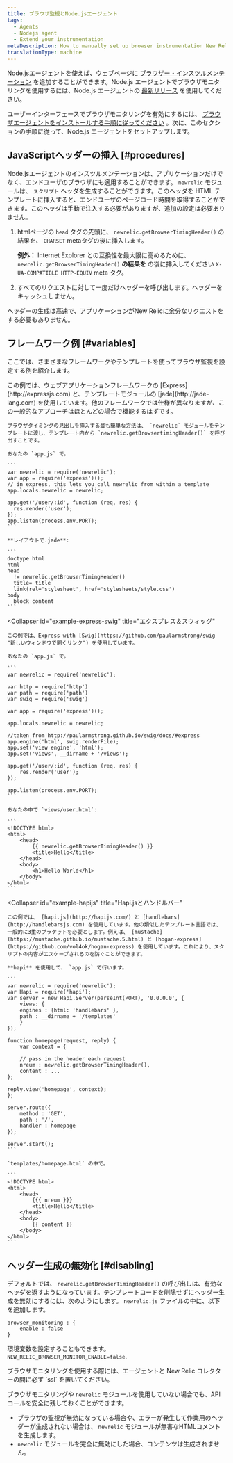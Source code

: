 ```yaml
---
title: ブラウザ監視とNode.jsエージェント
tags:
  - Agents
  - Nodejs agent
  - Extend your instrumentation
metaDescription: How to manually set up browser instrumentation New Relic's Node.js agent.
translationType: machine
---
```


Node.jsエージェントを使えば、ウェブページに [ブラウザー・インスツルメンテーション](/docs/browser/new-relic-browser/getting-started/introduction-new-relic-browser) を追加することができます。Node.js エージェントでブラウザモニタリングを使用するには、Node.js エージェントの [最新リリース](/docs/agents/nodejs-agent/installation-configuration/installing-maintaining-nodejs#upgrading) を使用してください。

ユーザーインターフェースでブラウザモニタリングを有効にするには、 [ブラウザエージェントをインストールする手順に従ってください](/docs/browser/new-relic-browser/installation/install-new-relic-browser-agent) 。次に、このセクションの手順に従って、Node.js エージェントをセットアップします。

## JavaScriptヘッダーの挿入 [#procedures]

Node.jsエージェントのインスツルメンテーションは、アプリケーションだけでなく、エンドユーザのブラウザにも適用することができます。 `newrelic` モジュールは、 `スクリプト` ヘッダを生成することができます。このヘッダを HTML テンプレートに挿入すると、エンドユーザのページロード時間を取得することができます。このヘッダは手動で注入する必要がありますが、追加の設定は必要ありません。

1. htmlページの `head` タグの先頭に、 `newrelic.getBrowserTimingHeader()` の結果を、 `CHARSET` metaタグの後に挿入します。

   **例外：** Internet Explorer との互換性を最大限に高めるために、 `newrelic.getBrowserTimingHeader()` **の結果を** の後に挿入してください `X-UA-COMPATIBLE HTTP-EQUIV` meta タグ。

2. すべてのリクエストに対して一度だけヘッダーを呼び出します。ヘッダーをキャッシュしません。

ヘッダーの生成は高速で、アプリケーションがNew Relicに余分なリクエストをする必要もありません。

## フレームワーク例 [#variables]

ここでは、さまざまなフレームワークやテンプレートを使ってブラウザ監視を設定する例を紹介します。

<CollapserGroup>
  <Collapser
    id="example-express"
    title="エクスプレスと翡翠"
  >
    この例では、ウェブアプリケーションフレームワークの [Express](http://expressjs.com) と、テンプレートモジュールの [jade](http://jade-lang.com) を使用しています。他のフレームワークでは仕様が異なりますが、この一般的なアプローチはほとんどの場合で機能するはずです。

    ブラウザタイミングの見出しを挿入する最も簡単な方法は、 `newrelic` モジュールをテンプレートに渡し、テンプレート内から `newrelic.getBrowsertimingHeader()` を呼び出すことです。

    あなたの `app.js` で。

    ```
    var newrelic = require('newrelic');
    var app = require('express')();
    // in express, this lets you call newrelic from within a template
    app.locals.newrelic = newrelic;

    app.get('/user/:id', function (req, res) {
      res.render('user');
    });
    app.listen(process.env.PORT);
    ```

    **レイアウトで.jade**:

    ```
    doctype html
    html
    head
      != newrelic.getBrowserTimingHeader()
      title= title
      link(rel='stylesheet', href='stylesheets/style.css')
    body
      block content
    ```
  </Collapser>

  <Collapser
    id="example-express-swig"
    title="エクスプレス＆スウィッグ"
  >
    この例では、Express with [Swig](https://github.com/paularmstrong/swig "新しいウィンドウで開くリンク") を使用しています。

    あなたの `app.js` で。

    ```
    var newrelic = require('newrelic');

    var http = require('http')
    var path = require('path')
    var swig = require('swig')

    var app = require('express')();

    app.locals.newrelic = newrelic;

    //taken from http://paularmstrong.github.io/swig/docs/#express
    app.engine('html', swig.renderFile);
    app.set('view engine', 'html');
    app.set('views', __dirname + '/views');

    app.get('/user/:id', function (req, res) {
        res.render('user');
    });

    app.listen(process.env.PORT);
    ```

    あなたの中で `views/user.html`:

    ```
    <!DOCTYPE html>
    <html>
        <head>
            {{ newrelic.getBrowserTimingHeader() }}
            <title>Hello</title>
        </head>
        <body>
            <h1>Hello World</h1>
        </body>
    </html>
    ```
  </Collapser>

  <Collapser
    id="example-hapijs"
    title="Hapi.jsとハンドルバー"
  >
    この例では、 [hapi.js](http://hapijs.com/) と [handlebars](http://handlebarsjs.com) を使用しています。他の類似したテンプレート言語では、一般的に3重のブラケットを必要とします。例えば、 [mustache](https://mustache.github.io/mustache.5.html) と [hogan-express](https://github.com/vol4ok/hogan-express) を使用しています。これにより、スクリプトの内容がエスケープされるのを防ぐことができます。

    **hapi** を使用して、 `app.js` で行います。

    ```
    var newrelic = require('newrelic');
    var Hapi = require('hapi');
    var server = new Hapi.Server(parseInt(PORT), '0.0.0.0', {
        views: {
        engines : {html: 'handlebars' },
        path : __dirname + '/templates'
        }
    });

    function homepage(request, reply) {
        var context = {

        // pass in the header each request
        nreum : newrelic.getBrowserTimingHeader(),
        content : ...
    };

    reply.view('homepage', context);
    };

    server.route({
        method : 'GET',
        path : '/',
        handler : homepage
    });

    server.start();
    ```

    `templates/homepage.html` の中で。

    ```
    <!DOCTYPE html>
    <html>
        <head>
            {{{ nreum }}}
            <title>Hello</title>
        </head>
        <body>
            {{ content }}
        </body>
    </html>
    ```
  </Collapser>
</CollapserGroup>

## ヘッダー生成の無効化 [#disabling]

デフォルトでは、 `newrelic.getBrowserTimingHeader()` の呼び出しは、有効なヘッダを返すようになっています。テンプレートコードを削除せずにヘッダー生成を無効にするには、次のようにします。 `newrelic.js` ファイルの中に、以下を追加します。

```
browser_monitoring : {
    enable : false
}
```

環境変数を設定することもできます。 `NEW_RELIC_BROWSER_MONITOR_ENABLE=false`.

<Callout variant="caution">
  ブラウザモニタリングを使用する際には、エージェントと New Relic コレクターの間に必ず `ssl` を置いてください。
</Callout>

ブラウザモニタリングや `newrelic` モジュールを使用していない場合でも、APIコールを安全に残しておくことができます。

* ブラウザの監視が無効になっている場合や、エラーが発生して作業用のヘッダーが生成されない場合は、 `newrelic` モジュールが無害なHTMLコメントを生成します。
* `newrelic` モジュールを完全に無効にした場合、コンテンツは生成されません。
